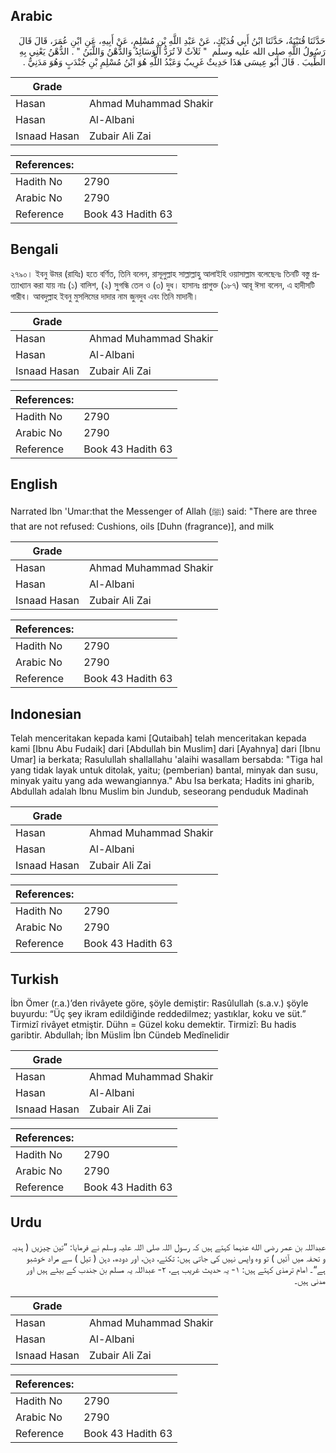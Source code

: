 ## Arabic


<div dir="rtl" lang="ar" style={{fontSize:'larger',backgroundColor:'#f8f9fa',padding:20}}>
حَدَّثَنَا قُتَيْبَةُ، حَدَّثَنَا ابْنُ أَبِي فُدَيْكٍ، عَنْ عَبْدِ اللَّهِ بْنِ مُسْلِمٍ، عَنْ أَبِيهِ، عَنِ ابْنِ عُمَرَ، قَالَ قَالَ رَسُولُ اللَّهِ صلى الله عليه وسلم ‏ "‏ ثَلاَثٌ لاَ تُرَدُّ الْوَسَائِدُ وَالدُّهْنُ وَاللَّبَنُ ‏"‏ ‏.‏ الدُّهْنُ يَعْنِي بِهِ الطِّيبَ ‏.‏ قَالَ أَبُو عِيسَى هَذَا حَدِيثٌ غَرِيبٌ وَعَبْدُ اللَّهِ هُوَ ابْنُ مُسْلِمِ بْنِ جُنْدَبٍ وَهُوَ مَدَنِيٌّ ‏.‏
</div>
<div style={{backgroundColor:'#f8f9fa',padding:20, marginBottom: 10}}><table> <thead> <tr> <th>Grade</th> <th></th> </tr> </thead> <tbody> <tr><td>Hasan</td><td>Ahmad Muhammad Shakir</td></tr><tr><td>Hasan</td><td>Al-Albani</td></tr><tr><td>Isnaad Hasan</td><td>Zubair Ali Zai</td></tr></tbody></table><table> <thead> <tr> <th>References:</th> <th></th> </tr> </thead> <tbody><tr><td>Hadith No</td><td>2790</td></tr><tr><td>Arabic No</td><td>2790</td></tr><tr><td>Reference</td><td>Book 43 Hadith 63</td></tr></tbody></table></div>

## Bengali


<div dir="ltr" lang="bn" style={{fontSize:'larger',backgroundColor:'#f8f9fa',padding:20}}>
২৭৯০। ইবনু উমর (রাযিঃ) হতে বর্ণিত, তিনি বলেন, রাসূলুল্লাহ সাল্লাল্লাহু আলাইহি ওয়াসাল্লাম বলেছেনঃ তিনটি বস্তু প্রত্যাখ্যান করা যায় নাঃ (১) বালিশ, (২) সুগন্ধি তেল ও (৩) দুধ। হাসানঃ প্রাগুক্ত (১৮৭) আবূ ঈসা বলেন, এ হাদীসটি গারীব। আবদুল্লাহ ইবনু মুসলিমের দাদার নাম জুনদুব এবং তিনি মাদানী।
</div>
<div style={{backgroundColor:'#f8f9fa',padding:20, marginBottom: 10}}><table> <thead> <tr> <th>Grade</th> <th></th> </tr> </thead> <tbody> <tr><td>Hasan</td><td>Ahmad Muhammad Shakir</td></tr><tr><td>Hasan</td><td>Al-Albani</td></tr><tr><td>Isnaad Hasan</td><td>Zubair Ali Zai</td></tr></tbody></table><table> <thead> <tr> <th>References:</th> <th></th> </tr> </thead> <tbody><tr><td>Hadith No</td><td>2790</td></tr><tr><td>Arabic No</td><td>2790</td></tr><tr><td>Reference</td><td>Book 43 Hadith 63</td></tr></tbody></table></div>

## English


<div dir="ltr" lang="en" style={{fontSize:'larger',backgroundColor:'#f8f9fa',padding:20}}>
Narrated Ibn 'Umar:that the Messenger of Allah (ﷺ) said: "There are three that are not refused: Cushions, oils [Duhn (fragrance)], and milk
</div>
<div style={{backgroundColor:'#f8f9fa',padding:20, marginBottom: 10}}><table> <thead> <tr> <th>Grade</th> <th></th> </tr> </thead> <tbody> <tr><td>Hasan</td><td>Ahmad Muhammad Shakir</td></tr><tr><td>Hasan</td><td>Al-Albani</td></tr><tr><td>Isnaad Hasan</td><td>Zubair Ali Zai</td></tr></tbody></table><table> <thead> <tr> <th>References:</th> <th></th> </tr> </thead> <tbody><tr><td>Hadith No</td><td>2790</td></tr><tr><td>Arabic No</td><td>2790</td></tr><tr><td>Reference</td><td>Book 43 Hadith 63</td></tr></tbody></table></div>

## Indonesian


<div dir="ltr" lang="id" style={{fontSize:'larger',backgroundColor:'#f8f9fa',padding:20}}>
Telah menceritakan kepada kami [Qutaibah] telah menceritakan kepada kami [Ibnu Abu Fudaik] dari [Abdullah bin Muslim] dari [Ayahnya] dari [Ibnu Umar] ia berkata; Rasulullah shallallahu 'alaihi wasallam bersabda: "Tiga hal yang tidak layak untuk ditolak, yaitu; (pemberian) bantal, minyak dan susu, minyak yaitu yang ada wewangiannya." Abu Isa berkata; Hadits ini gharib, Abdullah adalah Ibnu Muslim bin Jundub, seseorang penduduk Madinah
</div>
<div style={{backgroundColor:'#f8f9fa',padding:20, marginBottom: 10}}><table> <thead> <tr> <th>Grade</th> <th></th> </tr> </thead> <tbody> <tr><td>Hasan</td><td>Ahmad Muhammad Shakir</td></tr><tr><td>Hasan</td><td>Al-Albani</td></tr><tr><td>Isnaad Hasan</td><td>Zubair Ali Zai</td></tr></tbody></table><table> <thead> <tr> <th>References:</th> <th></th> </tr> </thead> <tbody><tr><td>Hadith No</td><td>2790</td></tr><tr><td>Arabic No</td><td>2790</td></tr><tr><td>Reference</td><td>Book 43 Hadith 63</td></tr></tbody></table></div>

## Turkish


<div dir="ltr" lang="tr" style={{fontSize:'larger',backgroundColor:'#f8f9fa',padding:20}}>
İbn Ömer (r.a.)’den rivâyete göre, şöyle demiştir: Rasûlullah (s.a.v.) şöyle buyurdu: “Üç şey ikram edildiğinde reddedilmez; yastıklar, koku ve süt.” Tirmizî rivâyet etmiştir. Dühn = Güzel koku demektir. Tirmizî: Bu hadis garibtir. Abdullah; İbn Müslim İbn Cündeb Medînelidir
</div>
<div style={{backgroundColor:'#f8f9fa',padding:20, marginBottom: 10}}><table> <thead> <tr> <th>Grade</th> <th></th> </tr> </thead> <tbody> <tr><td>Hasan</td><td>Ahmad Muhammad Shakir</td></tr><tr><td>Hasan</td><td>Al-Albani</td></tr><tr><td>Isnaad Hasan</td><td>Zubair Ali Zai</td></tr></tbody></table><table> <thead> <tr> <th>References:</th> <th></th> </tr> </thead> <tbody><tr><td>Hadith No</td><td>2790</td></tr><tr><td>Arabic No</td><td>2790</td></tr><tr><td>Reference</td><td>Book 43 Hadith 63</td></tr></tbody></table></div>

## Urdu


<div dir="rtl" lang="ur" style={{fontSize:'larger',backgroundColor:'#f8f9fa',padding:20}}>
عبداللہ بن عمر رضی الله عنہما کہتے ہیں کہ رسول اللہ صلی اللہ علیہ وسلم نے فرمایا: ”تین چیزیں ( ہدیہ و تحفہ میں آئیں ) تو وہ واپس نہیں کی جاتی ہیں: تکئے، دہن، اور دودھ، دہن ( تیل ) سے مراد خوشبو ہے“۔ امام ترمذی کہتے ہیں: ۱- یہ حدیث غریب ہے، ۲- عبداللہ یہ مسلم بن جندب کے بیٹے ہیں اور مدنی ہیں۔
</div>
<div style={{backgroundColor:'#f8f9fa',padding:20, marginBottom: 10}}><table> <thead> <tr> <th>Grade</th> <th></th> </tr> </thead> <tbody> <tr><td>Hasan</td><td>Ahmad Muhammad Shakir</td></tr><tr><td>Hasan</td><td>Al-Albani</td></tr><tr><td>Isnaad Hasan</td><td>Zubair Ali Zai</td></tr></tbody></table><table> <thead> <tr> <th>References:</th> <th></th> </tr> </thead> <tbody><tr><td>Hadith No</td><td>2790</td></tr><tr><td>Arabic No</td><td>2790</td></tr><tr><td>Reference</td><td>Book 43 Hadith 63</td></tr></tbody></table></div>